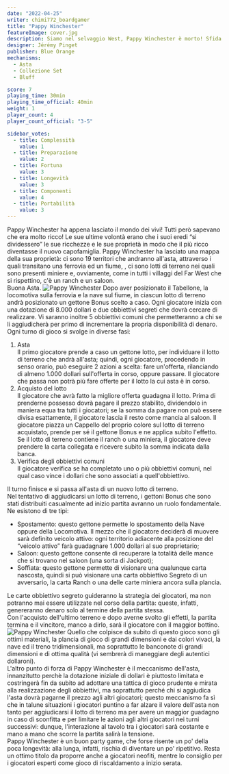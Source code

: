 ```yaml
---
date: "2022-04-25"
writer: chimi772_boardgamer
title: "Pappy Winchester"
featureImage: cover.jpg
description: Siamo nel selvaggio West, Pappy Winchester è morto! Sfida i tuoi avversari per diventare il nuovo capofamiglia!
designer: Jérémy Pinget
publisher: Blue Orange
mechanisms:
  - Asta
  - Collezione Set
  - Bluff

score: 7
playing_time: 30min
playing_time_official: 40min
weight: 1
player_count: 4
player_count_official: "3-5"

sidebar_votes:
  - title: Complessità
    value: 1
  - title: Preparazione
    value: 2
  - title: Fortuna
    value: 3
  - title: Longevità
    value: 3
  - title: Componenti
    value: 4
  - title: Portabilità
    value: 3
---
```


<Setting>
  Pappy Winchester ha appena lasciato il mondo dei vivi! Tutti però sapevano che
  era molto ricco! Le sue ultime volontà erano che i suoi eredi “si dividessero”
  le sue ricchezze e le sue proprietà in modo che il più ricco diventasse il
  nuovo capofamiglia. Pappy Winchester ha lasciato una mappa della sua
  proprietà: ci sono 19 territori che andranno all'asta, attraverso i quali
  transitano una ferrovia ed un fiume, , ci sono lotti di terreno nei quali sono
  presenti miniere e, ovviamente, come in tutti i villaggi del Far West che si
  rispettino, c'è un ranch e un saloon.
  <br />
  Buona Asta.
</Setting>

<img src="./game1.jpg" alt="Pappy Winchester" />

<Rules>
  Dopo aver posizionato il Tabellone, la locomotiva sulla ferrovia e la nave sul
  fiume, in ciascun lotto di terreno andrà posizionato un gettone Bonus scelto a
  caso. Ogni giocatore inizia con una dotazione di 8.000 dollari e due
  obbiettivi segreti che dovrà cercare di realizzare. Vi saranno inoltre 5
  obbiettivi comuni che permetteranno a chi se li aggiudicherà per primo di
  incrementare la propria disponibilità di denaro.
  <br />
  Ogni turno di gioco si svolge in diverse fasi:
  <ol>
    <li>
      Asta
      <br />
      Il primo giocatore prende a caso un gettone lotto, per individuare il
      lotto di terreno che andrà all'asta; quindi, ogni giocatore, procedendo in
      senso orario, può eseguire 2 azioni a scelta: fare un'offerta, rilanciando
      di almeno 1.000 dollari sull'offerta in corso, oppure passare. Il
      giocatore che passa non potrà più fare offerte per il lotto la cui asta è
      in corso.
    </li>
    <li>
      Acquisto del lotto
      <br />
      Il giocatore che avrà fatto la migliore offerta guadagna il lotto. Prima
      di prenderne possesso dovrà pagare il prezzo stabilito, dividendolo in
      maniera equa tra tutti i giocatori; se la somma da pagare non può essere
      divisa esattamente, il giocatore lascia il resto come mancia al saloon. Il
      giocatore piazza un Cappello del proprio colore sul lotto di terreno
      acquistato, prende per sé il gettone Bonus e ne applica subito l'effetto.
      Se il lotto di terreno contiene il ranch o una miniera, il giocatore deve
      prendere la carta collegata e ricevere subito la somma indicata dalla
      banca.
    </li>
    <li>
      Verifica degli obbiettivi comuni
      <br />
      Il giocatore verifica se ha completato uno o più obbiettivi comuni, nel
      qual caso vince i dollari che sono associati a quell'obbiettivo.
    </li>
  </ol>
  Il turno finisce e si passa all'asta di un nuovo lotto di terreno.
  <br />
  Nel tentativo di aggiudicarsi un lotto di terreno, i gettoni Bonus che sono
  stati distribuiti casualmente ad inizio partita avranno un ruolo fondamentale.
  Ne esistono di tre tipi:
  <ul>
    <li>
      Spostamento: questo gettone permette lo spostamento della Nave oppure
      della Locomotiva. Il mezzo che il giocatore deciderà di muovere sarà
      definito veicolo attivo: ogni territorio adiacente alla posizione del
      “veicolo attivo” farà guadagnare 1.000 dollari al suo proprietario;
    </li>
    <li>
      Saloon: questo gettone consente di recuperare la totalità delle mance che
      si trovano nel saloon (una sorta di Jackpot);
    </li>
    <li>
      Soffiata: questo gettone permette di visionare una qualunque carta
      nascosta, quindi si può visionare una carta obbiettivo Segreto di un
      avversario, la carta Ranch o una delle carte miniera ancora sulla plancia.
    </li>
  </ul>
  Le carte obbiettivo segreto guideranno la strategia dei giocatori, ma non
  potranno mai essere utilizzate nel corso della partita: queste, infatti,
  genereranno denaro solo al termine della partita stessa.
  <br />
  Con l'acquisto dell'ultimo terreno e dopo averne svolto gli effetti, la
  partita termina e il vincitore, manco a dirlo, sarà il giocatore con il
  maggior bottino.
</Rules>

<img src="./game2.jpg" alt="Pappy Winchester" />

<Feedback>
  Quello che colpisce da subito di questo gioco sono gli ottimi materiali, la
  plancia di gioco di grandi dimensioni e dai colori vivaci, la nave ed il treno
  tridimensionali, ma soprattutto le banconote di grandi dimensioni e di ottima
  qualità (vi sembrerà di maneggiare degli autentici dollaroni).
  <br />
  L'altro punto di forza di Pappy Winchester è il meccanismo dell'asta,
  innanzitutto perchè la dotazione iniziale di dollari è piuttosto limitata e
  costringerà fin da subito ad adottare una tattica di gioco prudente e mirata
  alla realizzazione degli obbiettivi, ma soprattutto perché chi si aggiudica
  l'asta dovrà pagarne il prezzo agli altri giocatori; questo meccanismo fa sì
  che in talune situazioni i giocatori puntino a far alzare il valore dell'asta
  non tanto per aggiudicarsi il lotto di terreno ma per avere un maggior
  guadagno in caso di sconfitta e per limitare le azioni agli altri giocatori
  nei turni successivi: dunque, l'interazione al tavolo tra i giocatori sarà
  costante e mano a mano che scorre la partita salirà la tensione.
  <br />
  Pappy Winchester è un buon party game, che forse risente un po' della poca
  longevità: alla lunga, infatti, rischia di diventare un po' ripetitivo. Resta
  un ottimo titolo da proporre anche a giocatori neofiti, mentre lo consiglio
  per i giocatori esperti come gioco di riscaldamento a inizio serata.
</Feedback>

